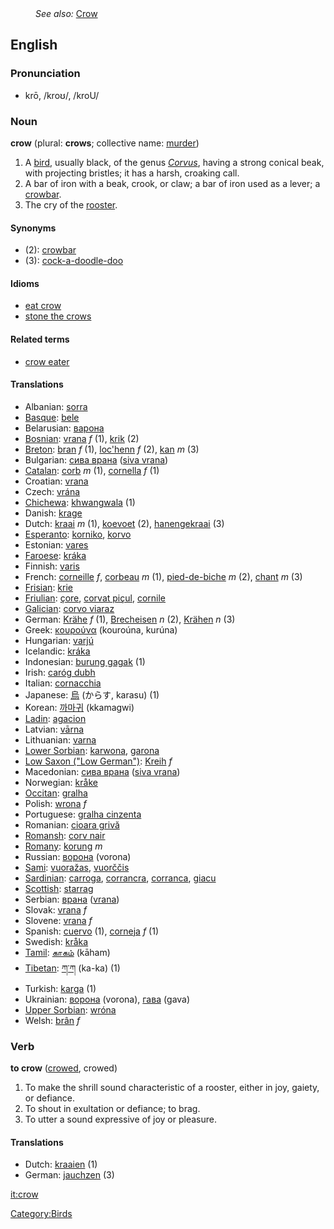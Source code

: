 :''See also:'' [[Crow]]
{{wikipedia}}
==English==
=== Pronunciation ===
*krō, /kroʊ/, /kroU/

=== Noun ===
'''crow''' (plural: '''crows'''; collective name: [[murder]])

# A [[bird]], usually black, of the genus ''[[Corvus]]'', having a strong conical beak, with projecting bristles; it has a harsh, croaking call.
# A bar of iron with a beak, crook, or claw; a bar of iron used as a lever; a [[crowbar]].
# The cry of the [[rooster]].


====Synonyms====
*(2): [[crowbar]]
*(3): [[cock-a-doodle-doo]]

==== Idioms ====
*[[eat crow]]
*[[stone the crows]]

==== Related terms ====
*[[crow eater]]

==== Translations ====
*Albanian: [[sorra]]
*[[Basque]]: [[bele]]
*Belarusian: [[варона]]
*[[Bosnian]]: [[vrana]] ''f'' (1), [[krik]] (2)
*[[Breton]]: [[bran]] ''f'' (1), [[loc'henn]] ''f'' (2), [[kan]] ''m'' (3)
*Bulgarian: [[сива врана]] ([[siva vrana]])
*[[Catalan]]: [[corb]] ''m'' (1), [[cornella]] ''f'' (1)
*Croatian: [[vrana]]
*Czech: [[vrána]]
*[[Chichewa]]: [[khwangwala]] (1)
*Danish: [[krage]]
*Dutch: [[kraai]] ''m'' (1), [[koevoet]] (2), [[hanengekraai]] (3)
*[[Esperanto]]: [[korniko]], [[korvo]]
*Estonian: [[vares]]
*[[Faroese]]: [[kráka]]
*Finnish: [[varis]]
*French: [[corneille]] ''f'', [[corbeau]] ''m'' (1), [[pied-de-biche]] ''m'' (2), [[chant]] ''m'' (3)
*[[Frisian]]: [[krie]]
*[[Friulian]]: [[çore]], [[corvat piçul]], [[cornile]]
*[[Galician]]: [[corvo viaraz]]
*German: [[Krähe]] ''f'' (1), [[Brecheisen]] ''n'' (2), [[Krähen]] ''n'' (3)
*Greek: [[κουρούνα]] '' '' (kouroúna, kurúna)
*Hungarian: [[varjú]]
*Icelandic: [[kráka]]
*Indonesian: [[burung gagak]] (1)
*Irish: [[caróg dubh]]
*Italian: [[cornacchia]]
*Japanese: [[烏]] (からす, karasu) (1)
*Korean: [[까마귀]] (kkamagwi)
*[[Ladin]]: [[agacion]]
*Latvian: [[vārna]]
*Lithuanian: [[varna]]
*[[Lower Sorbian]]: [[karwona]], [[garona]]
*[[Low Saxon ("Low German")]]: [[Kreih]] ''f''
*Macedonian: [[сива врана]] ([[siva vrana]])
*Norwegian: [[kråke]]
*[[Occitan]]: [[gralha]]
*Polish: [[wrona]] ''f''
*Portuguese: [[gralha cinzenta]]
*Romanian: [[cioara grivă]]
*[[Romansh]]: [[corv nair]]
*[[Romany]]: [[korung]] ''m''
*Russian: [[ворона]] (vorona)
*[[Sami]]: [[vuoražas]], [[vuorččis]]
*[[Sardinian]]: [[carroga]], [[corrancra]], [[corranca]], [[giacu]]
*[[Scottish]]: [[starrag]]
*Serbian: [[врана]] ([[vrana]])
*Slovak: [[vrana#Slovak|vrana]] ''f''
*Slovene: [[vrana]] ''f''
*Spanish: [[cuervo]] (1), [[corneja]] ''f'' (1)
*Swedish: [[kråka]]
*[[Tamil]]: [[காகம்]] (kāham)
*[[Tibetan]]: [[ཀ་ཀ]] (ka-ka) (1)
*Turkish: [[karga]] (1)
*Ukrainian: [[ворона]] (vorona), [[гава]] (gava)
*[[Upper Sorbian]]: [[wróna]]
*Welsh: [[brân]] ''f''

=== Verb ===
'''to crow''' ([[crowed]], crowed)

# To make the shrill sound characteristic of a rooster, either in joy, gaiety, or defiance.
# To shout in exultation or defiance; to brag.
# To utter a sound expressive of joy or pleasure.

==== Translations ====
*Dutch: [[kraaien]] (1)
*German: [[jauchzen]] (3)

[[Category:Birds]]

[[it:crow]]